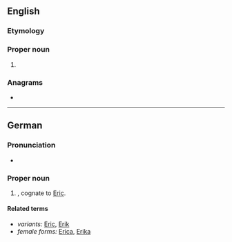==English==

===Etymology===
{{rfe|lang=en}}

===Proper noun===
{{en-proper noun}}

# {{surname|lang=en}}

===Anagrams===
* {{anagrams|en|a=cehir|Cheri|Reich|Rheic|Riche|cheir-|riche}}

----

==German==

===Pronunciation===
* {{audio|De-Erich.ogg|Audio|lang=de}}

===Proper noun===
{{de-proper noun|m}}

# {{given name|male|lang=de}}, cognate to [[Eric]].

====Related terms====
* ''variants:'' [[Eric]], [[Erik]]
* ''female forms:'' [[Erica]], [[Erika]]